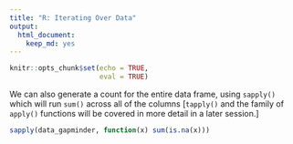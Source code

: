 ```yaml
---
title: "R: Iterating Over Data"
output:
  html_document:
    keep_md: yes
---
```


```r
knitr::opts_chunk$set(echo = TRUE,
                      eval = TRUE)
```

We can also generate a count for the entire data frame, using `sapply()` which will run `sum()` across all of the columns [`tapply()` and the family of `apply()` functions will be covered in more detail in a later session.]

```r
sapply(data_gapminder, function(x) sum(is.na(x)))
```
